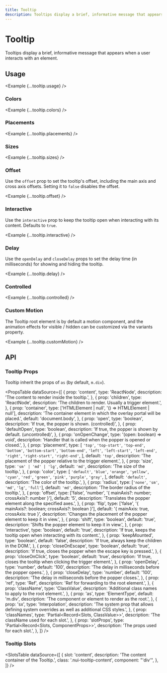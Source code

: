 ```yaml
---
title: Tooltip
description: Tooltips display a brief, informative message that appears when a user interacts with an element.
---
```



# Tooltip

Tooltips display a brief, informative message that appears when a user interacts with an element.

<ComponentLinks component='tooltip' ariaCompatible />

## Usage

<Example {...tooltip.usage} />

### Colors

<Example {...tooltip.colors} />

### Placements

<Example {...tooltip.placements} />

### Sizes

<Example {...tooltip.sizes} />

### Offset

Use the `offset` prop to set the tooltip's offset, including the main axis and cross axis offsets. Setting it to `false` disables the offset.

<Example {...tooltip.offset} />

### Interactive

Use the `interactive` prop to keep the tooltip open when interacting with its content. Defaults to `true`.

<Example {...tooltip.interactive} />

### Delay

Use the `openDelay` and `closeDelay` props to set the delay time (in milliseconds) for showing and hiding the tooltip.

<Example {...tooltip.delay} />

### Controlled

<Example {...tooltip.controlled} />

### Custom Motion

The Tooltip root element is by default a motion component, and the animation effects for visible / hidden can be customized via the variants property.

<Example {...tooltip.customMotion} />

## API

### Tooltip Props

Tooltip inherit the props of `as` (by default, `m.div`).

<PropsTable
  dataSource={[
    {
      prop: 'content',
      type: 'ReactNode',
      description: 'The content to render inside the tooltip.',
    },
    {
      prop: 'children',
      type: 'ReactNode',
      description: 'The children to render. Usually a trigger element.',
    },
    {
      prop: 'container',
      type: ['HTMLElement | null', '() => HTMLElement | null'],
      description:
        'The container element in which the overlay portal will be placed.',
      default: 'document.body',
    },
    {
      prop: 'open',
      type: 'boolean',
      description: 'If true, the popper is shown. (controlled)',
    },
    {
      prop: 'defaultOpen',
      type: 'boolean',
      description: 'If true, the popper is shown by default. (uncontrolled)',
    },
    {
      prop: 'onOpenChange',
      type: '(open: boolean) => void',
      description:
        'Handler that is called when the popper is opened or closed.',
    },
    {
      prop: 'placement',
      type: [
        `'top'`,
        `'top-start'`,
        `'top-end'`,
        `'bottom'`,
        `'bottom-start'`,
        `'bottom-end'`,
        `'left'`,
        `'left-start'`,
        `'left-end'`,
        `'right'`,
        `'right-start'`,
        `'right-end'`,
      ],
      default: `'top'`,
      description:
        'The placement of the popper relative to the trigger element.',
    },
    {
      prop: 'size',
      type: `'sm' | 'md' | 'lg'`,
      default: `'md'`,
      description: 'The size of the tooltip.',
    },
    {
      prop: 'color',
      type: [
        `'default'`,
        `'blue'`,
        `'orange'`,
        `'yellow'`,
        `'cyan'`,
        `'red'`,
        `'green'`,
        `'pink'`,
        `'purple'`,
        `'gray'`,
      ],
      default: `'default'`,
      description: 'The color of the tooltip.',
    },
    {
      prop: 'radius',
      type: [`'none'`, `'sm'`, `'md'`, `'lg'`, `'full'`],
      default: `'md'`,
      description: 'The border radius of the tooltip.',
    },
    {
      prop: 'offset',
      type: ['false', 'number', '{ mainAxis?: number; crossAxis?: number }'],
      default: '5',
      description: 'Translates the popper element along the specified axes.',
    },
    {
      prop: 'flip',
      type: ['false', '{ mainAxis?: boolean; crossAxis?: boolean }'],
      default: '{ mainAxis: true, crossAxis: true }',
      description:
        'Changes the placement of the popper element to keep it in view.',
    },
    {
      prop: 'shift',
      type: 'boolean',
      default: 'true',
      description: 'Shifts the popper element to keep it in view.',
    },
    {
      prop: 'interactive',
      type: 'boolean',
      default: 'true',
      description:
        'If true, keeps the tooltip open when interacting with its content.',
    },
    {
      prop: 'keepMounted',
      type: 'boolean',
      default: 'false',
      description: 'If true, always keep the children in the DOM.',
    },
    {
      prop: 'closeOnEscape',
      type: 'boolean',
      default: 'true',
      description: 'If true, closes the popper when the escape key is pressed.',
    },
    {
      prop: 'closeOnClick',
      type: 'boolean',
      default: 'true',
      description:
        'If true, closes the tooltip when clicking the trigger element.',
    },
    {
      prop: 'openDelay',
      type: 'number',
      default: '100',
      description: 'The delay in milliseconds before the popper opens.',
    },
    {
      prop: 'closeDelay',
      type: 'number',
      default: '100',
      description: 'The delay in milliseconds before the popper closes.',
    },
    {
      prop: 'ref',
      type: 'Ref',
      description: 'Ref for forwarding to the root element.',
    },
    {
      prop: 'className',
      type: 'ClassValue',
      description: 'Additional class names to apply to the root element.',
    },
    {
      prop: 'as',
      type: 'ElementType',
      default: 'm.div',
      description: 'The component or element to render as the root.',
    },
    {
      prop: 'sx',
      type: 'Interpolation',
      description:
        'The system prop that allows defining system overrides as well as additional CSS styles.',
    },
    {
      prop: 'classNames',
      type: 'Partial<Record<Slots, ClassValue>>',
      description: 'The className used for each slot.',
    },
    {
      prop: 'slotProps',
      type: 'Partial<Record<Slots, ComponentProps>>',
      description: 'The props used for each slot.',
    },
  ]}
/>

### Tooltip Slots

<SlotsTable
  dataSource={[
    {
      slot: 'content',
      description: 'The content container of the Tooltip.',
      class: '.nui-tooltip-content',
      component: "'div'",
    },
  ]}
/>
